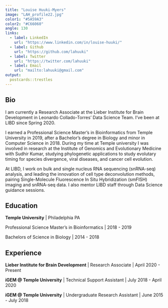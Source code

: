 ```yaml
---
title: "Louise Huuki-Myers"
image: "LAH_profile22.jpg"
color1: "#5A59A3"
color2: "#C66060"
angle: 130
links:
  - label: LinkedIn
    url: "https://www.linkedin.com/in/louise-huuki/"
  - label: Github
    url: "https://github.com/lahuuki"
  - label: Twitter
    url: "https://twitter.com/lahuuki"
  - label: Email
    url: "mailto:lahuuki@gmail.com"
output:
  postcards::trestles
---
```



## Bio

I am currently a Research Associate at the Lieber Institute for Brain Development in Leonardo Collado-Torres’ Data Science Team. I’ve been at LIBD since Spring 2020. 

I earned a Professional Science Master’s in Bioinformatics from Temple University in 2019, after a Bachelor's degree in Biology and minor in Computer Science in 2018. During my time at Temple university I was involved in research at the Institute of Genomics and Evolutionary Medicine with Sudhir Kumar, studying phylogenetic applications to study evolutary timing for species divergence, viral diseases, and cancer cell evolution.

At LIBD, I work on bulk and single nucleus RNA sequencing (snRNA-seq) analysis, and leading the innovation of cell type deconvolution methods, pairing Single-Molecule Fluorescence In Situ Hybridization (smFISH) imaging and snRNA-seq data. I also mentor LIBD staff through Data Science guidance sessions.


## Education

**Temple University** | Philadelphia PA

Professional Science Master's in Bioinformatics | 2018 - 2019

Bachelors of Science in Biology | 2014 - 2018

## Experience

**Lieber Institute for Brain Development** | Research Associate | April 2020 - Present

**iGEM @ Temple University** | Technical Support Assistant | July 2018 - April 2020

**iGEM @ Temple University** | Undergraduate Research Assistant | June 2015 - July 2018
